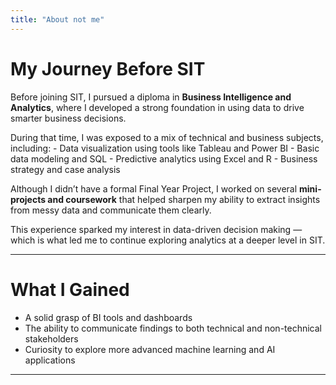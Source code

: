 ```yaml
---
title: "About not me"
---
```


# My Journey Before SIT

Before joining SIT, I pursued a diploma in **Business Intelligence and Analytics**, where I developed a strong foundation in using data to drive smarter business decisions.

During that time, I was exposed to a mix of technical and business subjects, including:
- Data visualization using tools like Tableau and Power BI
- Basic data modeling and SQL
- Predictive analytics using Excel and R
- Business strategy and case analysis

Although I didn’t have a formal Final Year Project, I worked on several **mini-projects and coursework** that helped sharpen my ability to extract insights from messy data and communicate them clearly.

This experience sparked my interest in data-driven decision making — which is what led me to continue exploring analytics at a deeper level in SIT.

---

# What I Gained

- A solid grasp of BI tools and dashboards  
- The ability to communicate findings to both technical and non-technical stakeholders  
- Curiosity to explore more advanced machine learning and AI applications  

---
